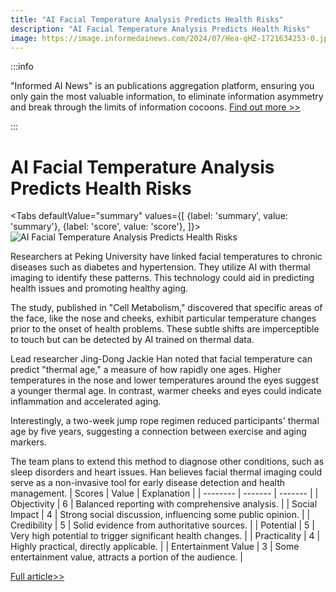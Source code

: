 ```yaml
---
title: "AI Facial Temperature Analysis Predicts Health Risks"
description: "AI Facial Temperature Analysis Predicts Health Risks"
image: https://image.informedainews.com/2024/07/Hea-qHZ-1721634253-0.jpg
---
```



:::info

"Informed AI News" is an publications aggregation platform, ensuring you only gain the most valuable information, to eliminate information asymmetry and break through the limits of information cocoons.  [Find out more >>](/)

:::

# AI Facial Temperature Analysis Predicts Health Risks


<Tabs
	defaultValue="summary"
	values={[
	{label: 'summary', value: 'summary'},
	{label: 'score', value: 'score'},
]}>
<TabItem value="summary">
<img
  src="https://image.informedainews.com/2024/07/Hea-qHZ-1721634253-0.jpg"
  alt="AI Facial Temperature Analysis Predicts Health Risks"
/>



Researchers at Peking University have linked facial temperatures to chronic diseases such as diabetes and hypertension. They utilize AI with thermal imaging to identify these patterns. This technology could aid in predicting health issues and promoting healthy aging.

The study, published in "Cell Metabolism," discovered that specific areas of the face, like the nose and cheeks, exhibit particular temperature changes prior to the onset of health problems. These subtle shifts are imperceptible to touch but can be detected by AI trained on thermal data.

Lead researcher Jing-Dong Jackie Han noted that facial temperature can predict "thermal age," a measure of how rapidly one ages. Higher temperatures in the nose and lower temperatures around the eyes suggest a younger thermal age. In contrast, warmer cheeks and eyes could indicate inflammation and accelerated aging.

Interestingly, a two-week jump rope regimen reduced participants' thermal age by five years, suggesting a connection between exercise and aging markers.

The team plans to extend this method to diagnose other conditions, such as sleep disorders and heart issues. Han believes facial thermal imaging could serve as a non-invasive tool for early disease detection and health management.
</TabItem>
<TabItem value="score">
	| Scores     | Value   | Explanation |
	| -------- | ------- | ------- |
	| Objectivity  | 6    | Balanced reporting with comprehensive analysis.    |
	| Social Impact | 4     | Strong social discussion, influencing some public opinion.    |
	| Credibility    | 5    | Solid evidence from authoritative sources.    |
	| Potential    | 5    | Very high potential to trigger significant health changes.    |
	| Practicality    | 4    | Highly practical, directly applicable.    |
	| Entertainment Value    | 3    | Some entertainment value, attracts a portion of the audience.    |
</TabItem>
</Tabs>

[Full article>>](https://www.cnbeta.com.tw/articles/science/1439162.htm)
